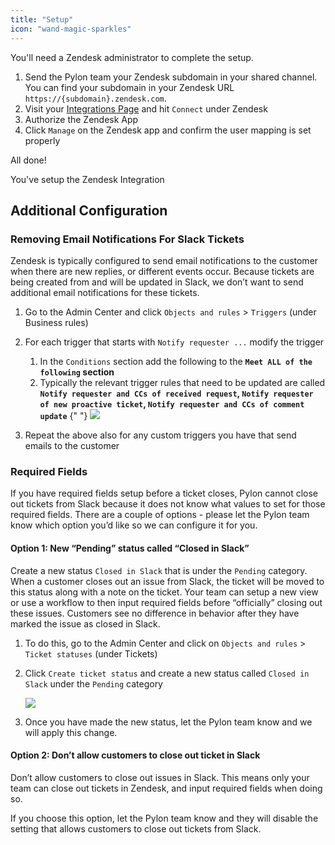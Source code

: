 ```yaml
---
title: "Setup"
icon: "wand-magic-sparkles"
---
```


<Note>You'll need a Zendesk administrator to complete the setup.</Note>

1. Send the Pylon team your Zendesk subdomain in your shared channel. You can
   find your subdomain in your Zendesk URL `https://{subdomain}.zendesk.com`.
2. Visit your [Integrations Page](https://app.usepylon.com/integrations) and hit
   `Connect` under Zendesk
3. Authorize the Zendesk App
4. Click `Manage` on the Zendesk app and confirm the user mapping is set
   properly

All done!

<Check>You've setup the Zendesk Integration</Check>

## Additional Configuration

### Removing Email Notifications For Slack Tickets

Zendesk is typically configured to send email notifications to the customer when
there are new replies, or different events occur. Because tickets are being
created from and will be updated in Slack, we don’t want to send additional
email notifications for these tickets.

1. Go to the Admin Center and click `Objects and rules` > `Triggers` (under
   Business rules)
2. For each trigger that starts with `Notify requester ...` modify the trigger

   1. In the `Conditions` section add the following to the
      **`Meet ALL of the following` section**
   2. Typically the relevant trigger rules that need to be updated are called
      **`Notify requester and CCs of received request`,
      `Notify requester of new proactive ticket`,
      `Notify requester and CCs of comment update`** {" "}
      <Frame>
        <img src="/images/zd-setup.png" />
      </Frame>

3. Repeat the above also for any custom triggers you have that send emails to
   the customer

### Required Fields

If you have required fields setup before a ticket closes, Pylon cannot close out
tickets from Slack because it does not know what values to set for those
required fields. There are a couple of options - please let the Pylon team know
which option you’d like so we can configure it for you.

#### Option 1: New “Pending” status called “Closed in Slack”

Create a new status `Closed in Slack` that is under the `Pending` category. When
a customer closes out an issue from Slack, the ticket will be moved to this
status along with a note on the ticket. Your team can setup a new view or use a
workflow to then input required fields before “officially” closing out these
issues. Customers see no difference in behavior after they have marked the issue
as closed in Slack.

1. To do this, go to the Admin Center and click on `Objects and rules` >
   `Ticket statuses` (under Tickets)
2. Click `Create ticket status` and create a new status called `Closed in Slack`
   under the `Pending` category

   <Frame>
     <img src="/images/zd-setup-2.png" />
   </Frame>

3. Once you have made the new status, let the Pylon team know and we will apply
   this change.

#### Option 2: Don’t allow customers to close out ticket in Slack

Don’t allow customers to close out issues in Slack. This means only your team
can close out tickets in Zendesk, and input required fields when doing so.

If you choose this option, let the Pylon team know and they will disable the
setting that allows customers to close out tickets from Slack.
